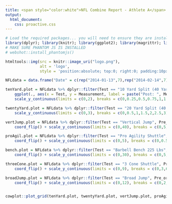 ```yaml
---
title: <span style="color:white">NFL Combine Report - Athlete A</span>
output: 
  html_document:
    css: proactive.css
---
```


```r
# Load the required packages... you will need to ensure they are installed first.
library(dplyr); library(knitr); library(ggplot2); library(magrittr); library(shiny); library(data.table); library(DT); library(webshot); library(shinyWidgets); library(cowplot); library(ggfittext)
# MAKE SURE PHANTOM JS IS INSTALLED
# webshot::install_phantomjs()
```

```r
htmltools::img(src = knitr::image_uri("logo.png"), 
               alt = 'logo', 
               style = 'position:absolute; top:0; right:0; padding:10px;')
```


```r
NFLdata = data.frame("Date" = c(rep("2014-01-13",7),rep("2014-02-14",7)), "Athlete" = c(rep("Athlete A",14)), "Test" = c("10 Yard Split (40 Yard Dash)","20 Yard Split (40 Yard Dash)","Vertical Jump", "Pro Agility Shuttle","Barbell Bench 225 Lbs","3 Cone Shuttle","Broad Jump","10 Yard Split (40 Yard Dash)","20 Yard Split (40 Yard Dash)","Vertical Jump", "Pro Agility Shuttle","Barbell Bench 225 Lbs","3 Cone Shuttle","Broad Jump"), "Pre_or_Post" = c(rep("Pre",7),rep("Post",7)), "Measurement" = c(1.69, 2.75, 33, 4.4, 8, 7.24, 9.3, 1.59, 2.63, 35.5, 4.08, 11, 6.97, 9.9))

tenYard.plot = NFLdata %>% dplyr::filter(Test == "10 Yard Split (40 Yard Dash)", Pre_or_Post == "Post") %>% 
    ggplot(., aes(x = Test, y = Measurement, label = paste("Post: ", Measurement, sep = ""))) + geom_bar(stat="identity", width = 0.25, fill = "red") + geom_hline(yintercept = NFLdata %>% dplyr::filter(Test == "10 Yard Split (40 Yard Dash)", Pre_or_Post == "Pre") %>% pull(Measurement), color = "blue") + geom_bar_text(reflow = T, place = "right") + annotate("text",x = 1, y = (NFLdata %>% dplyr::filter(Test == "10 Yard Split (40 Yard Dash)", Pre_or_Post == "Pre") %>% pull(Measurement))*1.05, label = paste("Pre: ", NFLdata %>% dplyr::filter(Test == "10 Yard Split (40 Yard Dash)", Pre_or_Post == "Pre") %>% pull(Measurement) ,sep = ""), angle = 270) + coord_flip() + 
    scale_y_continuous(limits = c(0,2), breaks = c(0,0.25,0.5,0.75,1,1.25,1.5,1.75,2)) + ggtitle("10 Yard Split (40 Yard Dash)") + theme_minimal() + theme(axis.title.y=element_blank(),axis.text.y=element_blank(),axis.ticks.y=element_blank(), axis.title.x = element_blank(), panel.background = element_blank(), panel.border = element_rect(colour = "black", fill=NA, size=1))

twentyYard.plot = NFLdata %>% dplyr::filter(Test == "20 Yard Split (40 Yard Dash)", Pre_or_Post == "Post") %>% ggplot(., aes(x = Test, y = Measurement, label = paste("Post: ",Measurement,sep=""))) + geom_bar(stat="identity", width = 0.25, fill = "red") + geom_hline(yintercept = NFLdata %>% dplyr::filter(Test == "20 Yard Split (40 Yard Dash)", Pre_or_Post == "Pre") %>% pull(Measurement), color = "blue") + geom_bar_text(reflow = T, place = "right") + annotate("text",x = 1, y = (NFLdata %>% dplyr::filter(Test == "20 Yard Split (40 Yard Dash)", Pre_or_Post == "Pre") %>% pull(Measurement))*1.05, label = paste("Pre: ", NFLdata %>% dplyr::filter(Test == "20 Yard Split (40 Yard Dash)", Pre_or_Post == "Pre") %>% pull(Measurement) ,sep = ""), angle = 270) + coord_flip() + 
    scale_y_continuous(limits = c(0,3), breaks = c(0,0.5,1,1.5,2,2.5,3)) + ggtitle("20 Yard Split (40 Yard Dash)") + theme_minimal() + theme(axis.title.y=element_blank(),axis.text.y=element_blank(),axis.ticks.y=element_blank(), axis.title.x = element_blank(), panel.background = element_blank(), panel.border = element_rect(colour = "black", fill=NA, size=1))

vertJump.plot = NFLdata %>% dplyr::filter(Test == "Vertical Jump", Pre_or_Post == "Post") %>% ggplot(., aes(x = Test, y = Measurement, label = paste("Post: ",Measurement,sep=""))) + geom_bar(stat="identity", width = 0.25, fill = "red") + geom_hline(yintercept = NFLdata %>% dplyr::filter(Test == "Vertical Jump", Pre_or_Post == "Pre") %>% pull(Measurement), color = "blue") + geom_bar_text(reflow = T, place = "middle") + annotate("text",x = 1.35, y = (NFLdata %>% dplyr::filter(Test == "Vertical Jump", Pre_or_Post == "Pre") %>% pull(Measurement))*1.05, label = paste("Pre: ", NFLdata %>% dplyr::filter(Test == "Vertical Jump", Pre_or_Post == "Pre") %>% pull(Measurement), sep = ""), angle = 270) +
    coord_flip() + scale_y_continuous(limits = c(0,40), breaks = c(0,5,10,15,20,25,30,35,40)) + ggtitle("Vertical Jump") + theme_minimal() +  theme(axis.title.y=element_blank(), axis.text.y=element_blank(), axis.ticks.y=element_blank(), axis.title.x = element_blank(), panel.background = element_blank(), panel.border = element_rect(colour = "black", fill=NA, size=1))

proAgil.plot = NFLdata %>% dplyr::filter(Test == "Pro Agility Shuttle", Pre_or_Post == "Post") %>% ggplot(., aes(x = Test, y = Measurement, label = paste("Post: ",Measurement,sep=""))) + geom_bar(stat="identity", width = 0.25, fill = "red") + geom_hline(yintercept = NFLdata %>% dplyr::filter(Test == "Pro Agility Shuttle", Pre_or_Post == "Pre") %>% pull(Measurement), color = "blue") + geom_bar_text(reflow = T, place = "right") + annotate("text",x = 1, y = (NFLdata %>% dplyr::filter(Test == "Pro Agility Shuttle", Pre_or_Post == "Pre") %>% pull(Measurement))*1.05, label = paste("Pre: ", NFLdata %>% dplyr::filter(Test == "Pro Agility Shuttle", Pre_or_Post == "Pre") %>% pull(Measurement), sep = ""), angle = 270) +
    coord_flip() + scale_y_continuous(limits = c(0,5), breaks = c(0,0.5,1,1.5,2,2.5,3,3.5,4,4.5,5)) + ggtitle("Pro Agility Shuttle") + theme_minimal() + theme(axis.title.y=element_blank(),axis.text.y=element_blank(),axis.ticks.y=element_blank(), axis.title.x = element_blank(), panel.background = element_blank(), panel.border = element_rect(colour = "black", fill=NA, size=1))

bench.plot = NFLdata %>% dplyr::filter(Test == "Barbell Bench 225 Lbs", Pre_or_Post == "Post") %>% ggplot(., aes(x = Test, y = Measurement, label = paste("Post: ",Measurement,sep=""))) + geom_bar(stat="identity", width = 0.25, fill = "red") + geom_hline(yintercept = NFLdata %>% dplyr::filter(Test == "Barbell Bench 225 Lbs", Pre_or_Post == "Pre") %>% pull(Measurement), color = "blue") + geom_bar_text(reflow = T, place = "left") + annotate("text",x = 1.35, y = (NFLdata %>% dplyr::filter(Test == "Barbell Bench 225 Lbs", Pre_or_Post == "Pre") %>% pull(Measurement))*1.1, label = paste("Pre: ", NFLdata %>% dplyr::filter(Test == "Barbell Bench 225 Lbs", Pre_or_Post == "Pre") %>% pull(Measurement), sep = ""), angle = 270) +
    coord_flip() + scale_y_continuous(limits = c(0,30), breaks = c(0,5,10,15,20,25,30)) + ggtitle("Barbell Bench 225 Lbs") + theme_minimal() + theme(axis.title.y=element_blank(),axis.text.y=element_blank(),axis.ticks.y=element_blank(), axis.title.x = element_blank(), panel.background = element_blank(), panel.border = element_rect(colour = "black", fill=NA, size=1))

threeCone.plot = NFLdata %>% dplyr::filter(Test == "3 Cone Shuttle", Pre_or_Post == "Post") %>% ggplot(., aes(x = Test, y = Measurement, label = paste("Post: ",Measurement,sep=""))) + geom_bar(stat="identity", width = 0.25, fill = "red") + geom_hline(yintercept = NFLdata %>% dplyr::filter(Test == "3 Cone Shuttle", Pre_or_Post == "Pre") %>% pull(Measurement), color = "blue") + geom_bar_text(reflow = T, place = "right") + annotate("text",x = 1.025, y = (NFLdata %>% dplyr::filter(Test == "3 Cone Shuttle", Pre_or_Post == "Pre") %>% pull(Measurement))*1.05, label = paste("Pre: ", NFLdata %>% dplyr::filter(Test == "3 Cone Shuttle", Pre_or_Post == "Pre") %>% pull(Measurement), sep = ""), angle = 270) +
    coord_flip() + scale_y_continuous(limits = c(0,9), breaks = c(0,3,6,9)) + ggtitle("3 Cone Shuttle") + theme_minimal() + theme(axis.title.y=element_blank(),axis.text.y=element_blank(),axis.ticks.y=element_blank(), axis.title.x = element_blank(), panel.background = element_blank(), panel.border = element_rect(colour = "black", fill=NA, size=1))

broadJump.plot = NFLdata %>% dplyr::filter(Test == "Broad Jump", Pre_or_Post == "Post") %>% ggplot(., aes(x = Test, y = Measurement, label = paste("Post: ",Measurement,sep=""))) + geom_bar(stat="identity", width = 0.25, fill = "red") + geom_hline(yintercept = NFLdata %>% dplyr::filter(Test == "Broad Jump", Pre_or_Post == "Pre") %>% pull(Measurement), color = "blue") + geom_bar_text(reflow = T, place = "middle") + annotate("text",x = 1.35, y = (NFLdata %>% dplyr::filter(Test == "Broad Jump", Pre_or_Post == "Pre") %>% pull(Measurement))*1.05, label = paste("Pre: ", NFLdata %>% dplyr::filter(Test == "Broad Jump", Pre_or_Post == "Pre") %>% pull(Measurement), sep = ""), angle = 270) +
    coord_flip() + scale_y_continuous(limits = c(0,12), breaks = c(0,2,4,6,8,10,12)) + ggtitle("Broad Jump") + theme_minimal() + theme(axis.title.y=element_blank(),axis.text.y=element_blank(),axis.ticks.y=element_blank(), axis.title.x = element_blank(), panel.background = element_blank(), panel.border = element_rect(colour = "black", fill=NA, size=1))


cowplot::plot_grid(tenYard.plot, twentyYard.plot, vertJump.plot, proAgil.plot, bench.plot, threeCone.plot, broadJump.plot)
```
